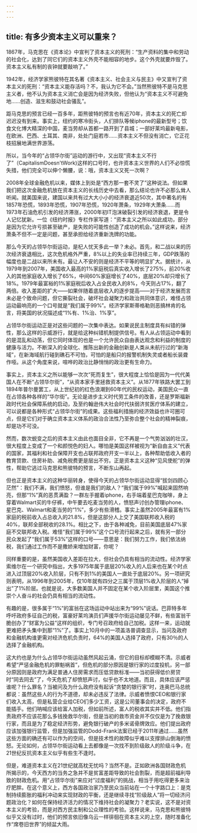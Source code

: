 ```yaml
---
---
---
```

title: 有多少资本主义可以重来？
---







1867年，马克思在《资本论》中宣判了资本主义的死刑：“生产资料的集中和劳动的社会化，达到了同它们的资本主义外壳不能相容的地步。这个外壳就要炸毁了。资本主义私有制的丧钟就要敲响了。”

1942年，经济学家熊彼特在其名著《资本主义、社会主义与民主》中又宣判了资本主义的死刑：“资本主义能存活吗？不，我认为它不会。”当然熊彼特不是马克思主义者，他不认为资本主义消亡会是因为经济失败，但他认为“资本主义不可避免地……创造、滋生和鼓动社会骚乱”。

距马克思的预言已经一百多年，距熊彼特的预言也有近70年，资本主义的死亡却迟迟没有到来。事实上，纽约的寒冷街头，人们排队等候iphone的最新型号；饮食文化博大精深的中国，麦当劳却从首都一路开到了县城；一部好莱坞最新电影，在欧洲、巴西、土耳其、南非，处处门庭若市……资本主义不但没有消亡，它正花枝招展地满世界游荡。

所以，当今年的“占领华尔街”运动的游行中，又出现“资本主义不行了”（CapitalismDoesn'tWork)这样的口号时，也许资本主义世界的人们不必惊慌失措，他们完全可以伸个懒腰，说：哦，资本主义又死一次啊？

2008年全球金融危机以来，媒体上到处是“西方那一套不灵了”这种说法。但如果我们把这次金融危机放在资本主义的长线历史中去看，那么结论也许不必那么耸人听闻。就美国来说，建国以来共有过大大小小的经济衰退近50次，其中著名的有1857年恐慌，1893年恐慌，1907年恐慌，1920年萧条，1929年大萧条……而1973年石油危机引发的经济滞涨，2000年初IT泡沫破裂引发的经济衰退，更是令人记忆犹新。一位《纽约时报》专栏作家写道：“资本主义之所以如此成功，部分是因为它允许亏损甚至破产，是失败的可能性创造了成功的机会。”这样说来，经济萧条不但不一定是问题，甚至承担给经济重新洗牌的功能。

那么今天的占领华尔街运动，是杞人忧天多此一举？未必。首先，和二战以来的历次经济衰退相比，这次危机格外严重，8%以上的失业率已持续三年，GDP跌落的幅度也是二战以来所未有。最让人不安的则是经济不平等的明显扩大。据统计，从1979年到2007年，美国收入最高的1%家庭税后真实收入增长了275%，前20%收入的其他家庭收入增长了65%，中间60%家庭增长了40%，底层20%却只增长了18%。1979年最富裕的1%家庭税后收入占全民收入的8%，今天则占17%，翻了两倍。收入差距的扩大——如果伴随着底层收入的逐步提高——对于经济发展而言未必是个致命问题，但它撕裂社会，破坏社会凝聚力和政治共同体意识，难怪占领运动最响亮的一个口号就是“我们属于99%”。经济学家斯蒂格勒则恶搞林肯的名言，将美国的状况描述成“1%有、1%治、1%享”。

占领华尔街运动正是对这些问题的一次集中表达。如果说民主制度具有纠错的弹性，那么这样的示威游行，就是给这种纠错机制提供信号。有人从占领运动中看到的是混乱和动荡，但它同时体现的也是一个允许民众自由表达观念和利益的制度的健康与活力。不断深入的全球化、推陈出新的金融创新是人类从未航行过的“新海域”，在新海域航行碰到礁石不可怕，可怕的是船只的报警机制失灵或者船长装聋作哑。从这个角度来说，喧哗的政治比静悄悄的政治更有生命力。

事实上，资本主义之所以能够一次次“死而复生”，很大程度上恰恰是因为一代代美国人在不断“占领华尔街”，“从资本家手里拯救资本主义”。从1877年铁路大罢工到1894年普尔曼罢工，从上世纪初的红色浪潮到60年代的民权运动，美国民众一直在占领各种各样的“华尔街”。无论是进步主义时代劳工条件的改善，还是罗斯福新政时代社会保障系统的启动，及至约翰逊伟大社会时代扶弱济贫医疗体系的建立，可以说都是各种形式“占领华尔街”的成果。这些福利措施的经济效益也许可圈可点，但是它们对于确立资本主义体系的政治合法性乃至弥合整个社会的精神裂痕，却是功不可没。

然而，数次蜕变之后的资本主义由此也面目全非，它不再是一个气势汹汹的壮汉，很大程度上变成了一个和颜悦色的妇人。哪怕是美国这样被视为“新自由主义”代表的国家，其福利和社会保障开支也占联邦政府开支一半以上，各种帮助低收入者的教育贷款、住房补助、减免税费更是层出不穷。正是资本主义这种“见风使舵”的弹性，帮助它逃过马克思和熊彼特的预言，不断东山再起。

但也正是资本主义的这种华丽转身，使得今天的占领华尔街运动显得“拔剑四顾心茫然”：我们不满，我们愤怒，但谁是我们的敌人？“我们属于99%”喊起来固然响亮，但那“1%”真的恶贯满盈？一群左手握着iphone，右手端着星巴克咖啡，身上穿着Walmart买的牛仔裤，中午要去吃麦当劳的人，愤怒声讨创办管理iphone、星巴克、Walmart和麦当劳的“1%”，多少有些滑稽。事实上虽然2005年最富有1%家庭的税前收入占总收入的21.8%，但是这部分人上交了美国联邦收入税的40%，联邦全部税收的28.1%。相比之下，由于各种减免，目前美国底层47%家庭不交联邦收入税。难怪“我们属于99%”这个口号流行起来之后，就有另一部分民众发起了“我们属于53%”这样的口号——意思是：我们努力工作，我们依法纳税，我们通过工作而不是撒娇来增加财富，你呢？

同样重要的是，虽然美国收入差距在拉大，但社会仍具有相当的流动性。经济学家索维尔在一个研究中指出，大多1975年属于底层20%收入的人后来也在某个时点进入过顶层20%收入阶层，只有不到1%的美国人一直处于底层20%。另一项研究则表明，从1996年到2005年，仅10年就有四分之三属于顶层1%收入阶层的人“掉出”了1%阶层。也就是说，大多数美国人并不固定在某个收入阶层里，美国这个推崇个人奋斗的社会仍具有相当的流动性。

有趣的是，很多属于“1%”的富翁在这场运动中站出来为“99%”说话。巴菲特多年呼吁政府多征自己的税，富豪好莱坞演员们声援华尔街运动屡见不鲜，有些富翁干脆创办了“财富为公益”这样的组织，专门号召政府给自己加税。这样一来，运动就更难把矛头集中到那“1%”了。事实上10月中的一项盖洛普调查显示，当问及政府和金融机构谁更需对经济危机负责时，64%的美国人选择了政府，只有30％的人选择了金融机构。

这大约也是为什么占领华尔街运动虽然风起云涌，但它的目标却模糊不清。示威者希望“严惩金融危机的罪魁祸首”，但危机的部分原因是银行家的过度投机，另一部分原因则是政府为满足普通人住房需求而压低贷款标准——当初获得低价房贷时“同去同去”了，今天危机了却愤怒声讨，似乎也不太地道。而且，具体应该严惩谁呢？什么罪名？当被问及为什么政府没有起诉“贪婪的银行家”时，连奥巴马总统都说：虽然这些人的行为不道德，却未必违反了法律。示威者愤恨CEO和银行家们收入太高，但是私营企业给CEO们多少工资，这是公司董事会的决定，政府不能插手。他们呐喊应该给富人加税，但如前所述，富人的税收其实并不低。他们指责政府不应该花那么多钱挽救华尔街，但是当初的救市资金并不仅仅是为了挽救银行家，而且是为了稳定经济形势，避免银行破产的多米诺骨牌效应。他们提出政府应该加强银行监管，但是加强监管的Dodd-Frank法案已经于2011年通过……虽然这些方面的确还有可以作为的空间，但是技术性的故障似乎难以支撑排山倒海的愤怒。无论如何，占领华尔街运动看上去都像是一次找不到阶级敌人的阶级斗争，在21世纪反抗资本主义似乎有些生不逢时。

但是，难道资本主义在21世纪就高枕无忧吗？当然不是。正如欧洲各国财政危机所揭示的，今天西方的当务之急并不是贫富差距导致的社会割裂，而是超前福利导致的财政危机。用“占领华尔街”来应对“过度福利”的挑战，相当于用吃得更多来治疗肥胖。在这个意义上，西方各国政治家乃至民众当前站在一个十字路口上：是克制持续膨胀的福利冲动来实现财政的平衡，还是继续寻找“阶级敌人”将一切经济问题政治化？如何在保持经济活力的情况下维持社会的凝聚力？老实说，这不是对资本主义的考验，而是对西方民主制和公众理性的考验。这样说来，马克思和熊彼特似乎又没有过时，他们的预言依旧像乌云一样徘徊在资本主义的上空，随时准备化作“席卷旧世界”的倾盆大雨。